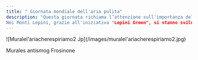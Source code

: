 ```yaml
---
title: " Giornata mondiale dell'aria pulita"
description: "Questa giornata richiama l’attenzione sull'importanza della qualità dell'aria per la salute pubblica e l'ambiente, promuovendo politiche e azioni per ridurre l'inquinamento atmosferico e favorire fonti di energia pulita.
Nei Monti Lepini, grazie all'iniziativa "Lepini Green", si stanno sviluppando progetti volti alla riduzione dell'impatto ambientale attraverso l'uso di fonti rinnovabili, la promozione della mobilità sostenibile e la tutela del patrimonio boschivo. Le condizioni orografiche e la vegetazione favoriscono una buona qualità dell'aria, ma è fondamentale preservarla con politiche di lungo termine."
---
```


<Frame>
  ![Muralel'ariacherespiriamo2 Jp](/images/muralel'ariacherespiriamo2.jpg)

  Murales antismog Frosinone
</Frame>